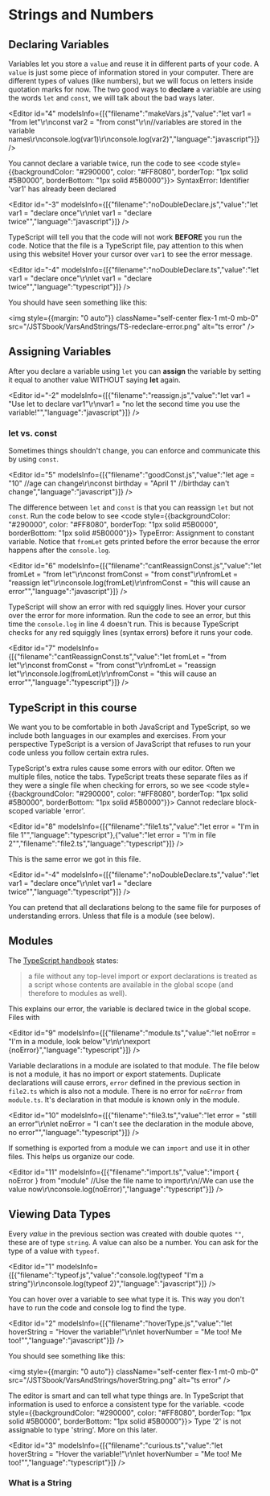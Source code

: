 
# Strings and Numbers

## Declaring Variables

Variables let you store a `value` and reuse it in different parts of your code. A `value` is just some piece of information stored in your 
computer. There are different types of values (like numbers), but we will focus on letters inside quotation marks for now. 
The two good ways to **declare** a variable are using the words `let` and `const`, we will talk about the bad ways later.

<Editor
  id="4"
  modelsInfo={[{"filename":"makeVars.js","value":"let var1 = \"from let\"\r\nconst var2 = \"from const\"\r\n//variables are stored in the variable names\r\nconsole.log(var1)\r\nconsole.log(var2)","language":"javascript"}]}
/>

You cannot declare a variable twice, run the code to see <code style={{backgroundColor: "#290000", color: "#FF8080", borderTop: "1px solid #5B0000", borderBottom: "1px solid #5B0000"}}>
SyntaxError: Identifier 'var1' has already been declared</code>

<Editor
  id="-3"
  modelsInfo={[{"filename":"noDoubleDeclare.js","value":"let var1 = \"declare once\"\r\nlet var1 = \"declare twice\"","language":"javascript"}]}
/>

TypeScript will tell you that the code will not work **BEFORE** you run the code. Notice that the file is a TypeScript file,
pay attention to this when using this website! Hover your cursor over `var1` to see the error message.

<Editor
  id="-4"
  modelsInfo={[{"filename":"noDoubleDeclare.ts","value":"let var1 = \"declare once\"\r\nlet var1 = \"declare twice\"","language":"typescript"}]}
/>

You should have seen something like this: 

<img
style={{margin: "0 auto"}}
          className="self-center flex-1 mt-0 mb-0"
          src="/JSTSbook/VarsAndStrings/TS-redeclare-error.png"
          alt="ts error"
        />

## Assigning Variables

After you declare a variable using `let` you can **assign** the variable by setting it equal to another value WITHOUT saying **let** again.

<Editor
  id="-2"
  modelsInfo={[{"filename":"reassign.js","value":"let var1 = \"Use let to declare var1\"\r\nvar1 = \"no let the second time you use the variable!\"","language":"javascript"}]}
/>

### let vs. const

Sometimes things shouldn't change, you can enforce and communicate this by using `const`.

<Editor
  id="5"
  modelsInfo={[{"filename":"goodConst.js","value":"let age = \"10\" //age can change\r\nconst birthday = \"April 1\" //birthday can't change","language":"javascript"}]}
/>

The difference between `let` and `const` is that you can reassign `let` but not `const`. Run the code below to see <code style={{backgroundColor: "#290000", color: "#FF8080", borderTop: "1px solid #5B0000", borderBottom: "1px solid #5B0000"}}>
TypeError: Assignment to constant variable.</code> Notice that `fromLet` gets printed before the error because the error happens after the `console.log`.

<Editor
  id="6"
  modelsInfo={[{"filename":"cantReassignConst.js","value":"let fromLet = \"from let\"\r\nconst fromConst = \"from const\"\r\nfromLet = \"reassign let\"\r\nconsole.log(fromLet)\r\nfromConst = \"this will cause an error\"","language":"javascript"}]}
/>

TypeScript will show an error with red squiggly lines. Hover your cursor over the error for more information.
Run the code to see an error, but this time the `console.log` in line 4 doesn't run. This is because TypeScript checks for 
any red squiggly lines (syntax errors) before it runs your code.

<Editor
  id="7"
  modelsInfo={[{"filename":"cantReassignConst.ts","value":"let fromLet = \"from let\"\r\nconst fromConst = \"from const\"\r\nfromLet = \"reassign let\"\r\nconsole.log(fromLet)\r\nfromConst = \"this will cause an error\"","language":"typescript"}]}
/>

## TypeScript in this course

We want you to be comfortable in both JavaScript and TypeScript, so we 
include both languages in our examples and exercises. From your perspective TypeScript is a version of JavaScript that refuses to run your code 
unless you follow certain extra rules. 

TypeScript's extra rules cause some errors with our editor.
Often we multiple files, notice the tabs. TypeScript treats these separate files as if 
they were a single file when checking for errors, so we see <code style={{backgroundColor: "#290000", color: "#FF8080", borderTop: "1px solid #5B0000", borderBottom: "1px solid #5B0000"}}>
Cannot redeclare block-scoped variable 'error'.</code>

<Editor
  id="8"
  modelsInfo={[{"filename":"file1.ts","value":"let error = \"I'm in file 1\"","language":"typescript"},{"value":"let error = \"I'm in file 2\"","filename":"file2.ts","language":"typescript"}]}
/>

This is the same error we got in this file.

<Editor
  id="-4"
  modelsInfo={[{"filename":"noDoubleDeclare.ts","value":"let var1 = \"declare once\"\r\nlet var1 = \"declare twice\"","language":"typescript"}]}
/>

You can pretend that all declarations belong to the same file for purposes of understanding errors.
Unless that file is a module (see below).

## Modules

The [TypeScript handbook](https://www.typescriptlang.org/docs/handbook/modules.html) states: 

> a file without any top-level import or export declarations is treated as a script whose contents are available in the global scope (and therefore to modules as well).

This explains our error, the variable is declared twice in the global scope. Files with 

<Editor
  id="9"
  modelsInfo={[{"filename":"module.ts","value":"let noError = \"I'm in a module, look below\"\r\n\r\nexport {noError}","language":"typescript"}]}
/>

Variable declarations in a module are isolated to that module. The file below is not a module, it has no import or export statements. Duplicate declarations will cause errors,
`error` defined in the previous section in `file2.ts` which is also not a module. There is no error for `noError` from `module.ts`. It's declaration in that module is known only in the module.

<Editor
  id="10"
  modelsInfo={[{"filename":"file3.ts","value":"let error = \"still an error\"\r\nlet noError = \"I can't see the declaration in the module above, no error\"","language":"typescript"}]}
/>

If something is exported from a module we can `import` and use it in other files. This helps us organize our code.

<Editor
  id="11"
  modelsInfo={[{"filename":"import.ts","value":"import { noError } from \"module\" //Use the file name to import\r\n//We can use the value now\r\nconsole.log(noError)","language":"typescript"}]}
/>



<div style={{margin: 40}} />

## Viewing Data Types

Every *value* in the previous section was created with double quotes `""`, these are of type `string`. A value can also be a number. 
You can ask for the type of a value with `typeof`.

<Editor
  id="1"
  modelsInfo={[{"filename":"typeof.js","value":"console.log(typeof \"I'm a string\")\r\nconsole.log(typeof 2)","language":"javascript"}]}
/>

You can hover over a variable to see what type it is. This way you don't have to run the code and console log to find the type.

<Editor
  id="2"
  modelsInfo={[{"filename":"hoverType.js","value":"let hoverString = \"Hover the variable!\"\r\nlet hoverNumber = \"Me too! Me too!\"","language":"javascript"}]}
/>

You should see something like this:

<img
style={{margin: "0 auto"}}
          className="self-center flex-1 mt-0 mb-0"
          src="/JSTSbook/VarsAndStrings/hoverString.png"
          alt="ts error"
        />

The editor is smart and can tell what type things are. In TypeScript that information is used to enforce a consistent type for the variable. <code style={{backgroundColor: "#290000", color: "#FF8080", borderTop: "1px solid #5B0000", borderBottom: "1px solid #5B0000"}}>
Type '2' is not assignable to type 'string'.</code> More on this later.

<Editor
  id="3"
  modelsInfo={[{"filename":"curious.ts","value":"let hoverString = \"Hover the variable!\"\r\nlet hoverNumber = \"Me too! Me too!\"","language":"typescript"}]}
/>

### What is a String